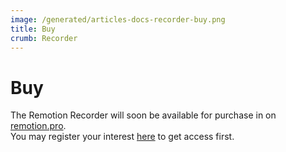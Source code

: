 ```yaml
---
image: /generated/articles-docs-recorder-buy.png
title: Buy
crumb: Recorder
---
```


# Buy

The Remotion Recorder will soon be available for purchase in on [remotion.pro](https://remotion.pro).  
You may register your interest [here](https://remotion.pro/recorder) to get access first.
